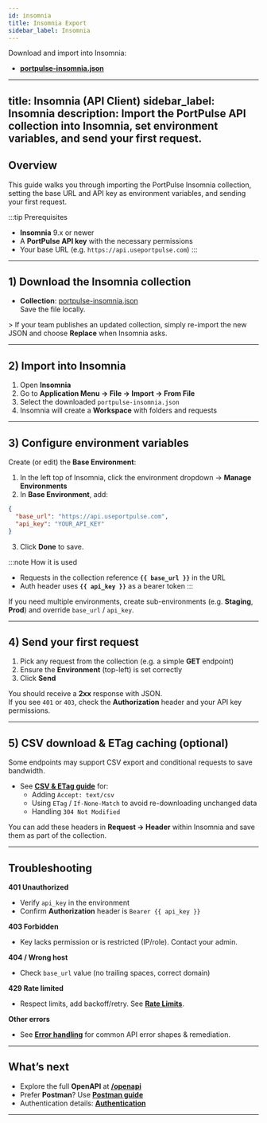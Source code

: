 ```yaml
---
id: insomnia
title: Insomnia Export
sidebar_label: Insomnia
---
```


Download and import into Insomnia:

- **[portpulse-insomnia.json](/insomnia/portpulse-insomnia.json)**

---
title: Insomnia (API Client)
sidebar_label: Insomnia
description: Import the PortPulse API collection into Insomnia, set environment variables, and send your first request.
---

## Overview

This guide walks you through importing the PortPulse Insomnia collection, setting the base URL and API key as environment variables, and sending your first request.

:::tip Prerequisites
- **Insomnia** 9.x or newer  
- A **PortPulse API key** with the necessary permissions  
- Your base URL (e.g. `https://api.useportpulse.com`)
:::

---

## 1) Download the Insomnia collection

- **Collection**: [portpulse-insomnia.json](/insomnia/portpulse-insomnia.json)  
  Save the file locally.

&gt; If your team publishes an updated collection, simply re-import the new JSON and choose **Replace** when Insomnia asks.

---

## 2) Import into Insomnia

1. Open **Insomnia**  
2. Go to **Application Menu → File → Import → From File**  
3. Select the downloaded `portpulse-insomnia.json`  
4. Insomnia will create a **Workspace** with folders and requests

---

## 3) Configure environment variables

Create (or edit) the **Base Environment**:

1. In the left top of Insomnia, click the environment dropdown → **Manage Environments**  
2. In **Base Environment**, add:

```json
{
  "base_url": "https://api.useportpulse.com",
  "api_key": "YOUR_API_KEY"
}
```

3. Click **Done** to save.

:::note How it is used
- Requests in the collection reference **`{{ base_url }}`** in the URL  
- Auth header uses **`{{ api_key }}`** as a bearer token
:::

If you need multiple environments, create sub-environments (e.g. **Staging**, **Prod**) and override `base_url` / `api_key`.

---

## 4) Send your first request

1. Pick any request from the collection (e.g. a simple **GET** endpoint)  
2. Ensure the **Environment** (top-left) is set correctly  
3. Click **Send**

You should receive a **2xx** response with JSON.  
If you see `401` or `403`, check the **Authorization** header and your API key permissions.

---

## 5) CSV download &amp; ETag caching (optional)

Some endpoints may support CSV export and conditional requests to save bandwidth.

- See **[CSV &amp; ETag guide](/docs/csv-etag)** for:
  - Adding `Accept: text/csv`
  - Using `ETag` / `If-None-Match` to avoid re-downloading unchanged data
  - Handling `304 Not Modified`

You can add these headers in **Request → Header** within Insomnia and save them as part of the collection.

---

## Troubleshooting

**401 Unauthorized**  
- Verify `api_key` in the environment  
- Confirm **Authorization** header is ``Bearer {{ api_key }}``

**403 Forbidden**  
- Key lacks permission or is restricted (IP/role). Contact your admin.

**404 / Wrong host**  
- Check `base_url` value (no trailing spaces, correct domain)

**429 Rate limited**  
- Respect limits, add backoff/retry. See **[Rate Limits](/docs/Guides/rate-limits)**.

**Other errors**  
- See **[Error handling](/docs/Guides/errors)** for common API error shapes &amp; remediation.

---

## What’s next

- Explore the full **OpenAPI** at **[/openapi](/openapi)**  
- Prefer **Postman**? Use **[Postman guide](/docs/Guides/postman)**  
- Authentication details: **[Authentication](/docs/Guides/authentication)**

---